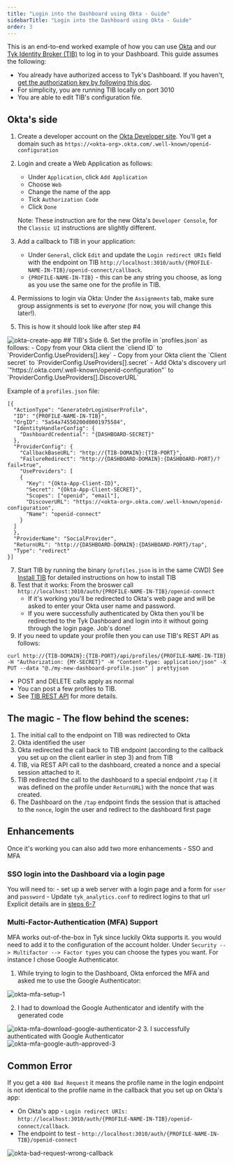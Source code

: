 ```yaml
---
title: "Login into the Dashboard using Okta - Guide"
sidebarTitle: "Login into the Dashboard using Okta - Guide"
order: 3
---
```


This is an end-to-end worked example of how you can use [Okta](https://www.okta.com/) and our [Tyk Identity Broker (TIB)](https://tyk.io/docs/concepts/tyk-components/identity-broker/
) to log in to your Dashboard.
This guide assumes the following:

* You already have authorized access to Tyk's Dashboard. If you haven't, [get the authorization key by following this doc](/5.5/basic-config-and-security/security/dashboard/create-users#a-name-with-api-a-create-a-dashboard-user-with-the-api).
* For simplicity, you are running TIB locally on port 3010
* You are able to edit TIB's configuration file.


## Okta's side
1. Create a developer account on the [Okta Developer site](https://developer.okta.com/).
   You'll get a domain such as `https://<okta-org>.okta.com/.well-known/openid-configuration`
2. Login and create a Web Application as follows:
   - Under `Application`, click `Add Application`
   - Choose `Web`
   - Change the name of the app
   - Tick `Authorization Code`
   - Click `Done`

    Note: These instruction are for the new Okta's `Developer Console`, for the `Classic UI` instructions are slightly different.


3. Add a callback to TIB in your application:
   - Under `General`, click `Edit` and update the `Login redirect URIs` field with the endpoint on TIB `http://localhost:3010/auth/{PROFILE-NAME-IN-TIB}/openid-connect/callback`.
   - `{PROFILE-NAME-IN-TIB}` - this can be any string you choose, as long as you use the same one for the profile in TIB.

4. Permissions to login via Okta:
   Under the `Assignments` tab, make sure group assignments is set to *everyone* (for now, you will change this later!).

5. This is how it should look like after step #4
<img src="/img/okta-sso/Okta-create-app.png" alt="okta-create-app" />
## TIB's Side
6. Set the profile in `profiles.json` as follows:
   - Copy from your Okta client the `cliend ID`     to `ProviderConfig.UseProviders[].key`
   - Copy from your Okta client the `Client secret` to `ProviderConfig.UseProviders[].secret`
   - Add Okta's discovery url `"https://<okta-org>.okta.com/.well-known/openid-configuration"` to `ProviderConfig.UseProviders[].DiscoverURL`

   Example of a `profiles.json` file:
```{.json}
[{
  "ActionType": "GenerateOrLoginUserProfile",
  "ID": "{PROFILE-NAME-IN-TIB}",
  "OrgID": "5a54a74550200d0001975584",
  "IdentityHandlerConfig": {
    "DashboardCredential": "{DASHBOARD-SECRET}"
  },
  "ProviderConfig": {
    "CallbackBaseURL": "http://{TIB-DOMAIN}:{TIB-PORT}",
    "FailureRedirect": "http://{DASHBOARD-DOMAIN}:{DASHBOARD-PORT}/?fail=true",
    "UseProviders": [
    {
      "Key": "{Okta-App-Client-ID}",
      "Secret": "{Okta-App-Client-SECRET}",
      "Scopes": ["openid", "email"],
      "DiscoverURL": "https://<okta-org>.okta.com/.well-known/openid-configuration",
      "Name": "openid-connect"
    }
  ]
  },
  "ProviderName": "SocialProvider",
  "ReturnURL": "http://{DASHBOARD-DOMAIN}:{DASHBOARD-PORT}/tap",
  "Type": "redirect"
}]
```


7. Start TIB by running the binary (`profiles.json` is in the same CWD)
   See [Install TIB](/5.5/advanced-configuration/integrate/3rd-party-identity-providers#tib) for detailed instructions on how to install TIB
8. Test that it works:
   From the broswer call `http://localhost:3010/auth/{PROFILE-NAME-IN-TIB}/openid-connect`
    - If it's working you'll be redirected to Okta's web page and will be asked to enter your Okta user name and password.
    - If you were successfully authenticated by Okta then you'll be redirected to the Tyk Dashboard and login into it without going through the login page. Job's done!
9. If you need to update your profile then you can use TIB's REST API as follows:

```{.copyWrapper} 
curl http://{TIB-DOMAIN}:{TIB-PORT}/api/profiles/{PROFILE-NAME-IN-TIB} -H "Authorization: {MY-SECRET}" -H "Content-type: application/json" -X PUT --data "@./my-new-dashboard-profile.json" | prettyjson
```

  - POST and DELETE calls apply as normal
  - You can post a few profiles to TIB.
  - See [TIB REST API](/5.5/tyk-identity-broker/tib-rest-api) for more details.

## The magic - The flow behind the scenes:
 1. The initial call to the endpoint on TIB was redirected to Okta
 2. Okta identified the user
 3. Okta redirected the call back to TIB endpoint (according to the callback you set up on the client earlier in step 3) and from TIB
 4. TIB, via REST API call to the dashboard, created a nonce and a special session attached to it.
 5. TIB redirected the call to the dashboard to a special endpoint `/tap` ( it was defined on the profile under `ReturnURL`) with the nonce that was created.
 6. The Dashboard on the `/tap` endpoint finds the session that is attached to the `nonce`, login the user and redirect to the dashboard first page


## Enhancements

Once it's working you can also add two more enhancements - SSO and MFA

### SSO login into the Dashboard via a login page
   You will need to:
	- set up a web server with a login page and a form for `user` and `password`
	- Update `tyk_analytics.conf` to redirect logins to that url
    Explicit details are in [steps 6-7](/5.5/advanced-configuration/integrate/3rd-party-identity-providers/dashboard-login-ldap-tib#6-create-a-login-page)

### Multi-Factor-Authentication (MFA) Support
   MFA works out-of-the-box in Tyk since luckily Okta supports it. you would need to add it to the configuration of the account holder. Under `Security --> Multifactor --> Factor types` you can choose the types you want. For instance I chose Google Authenticator.

   1. While trying to login to the Dashboard, Okta enforced the MFA and asked me to use the Google Authenticator:
   <img src="/img/okta-sso/okta-mfa-setup-1.png" alt="okta-mfa-setup-1" />

   2. I had to download the Google Authenticator and identify with the generated code
   <img src="/img/okta-sso/okta-mfa-download-google-authenticator-2.png" alt="okta-mfa-download-google-authenticator-2" />
   3. I successfully authenticated with Google Authenticator
   <img src="/img/okta-sso/okta-mfa-google-auth-approved-3.png" alt="okta-mfa-google-auth-approved-3" />

## Common Error
If you get a `400 Bad Request` it means the profile name in the login endpoint is not identical to the profile name in the callback that you set up on Okta's app:

- On Okta's app - `Login redirect URIs:` `http://localhost:3010/auth/{PROFILE-NAME-IN-TIB}/openid-connect/callback`.
- The endpoint to test - `http://localhost:3010/auth/{PROFILE-NAME-IN-TIB}/openid-connect`

<img src="/img/okta-sso/okta-bad-request-wrong-callback.png" alt="okta-bad-request-wrong-callback" />
